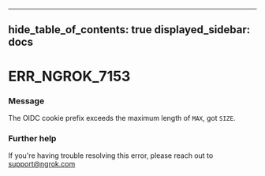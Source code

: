 

---
hide_table_of_contents: true
displayed_sidebar: docs
---


# ERR_NGROK_7153

### Message
The OIDC cookie prefix exceeds the maximum length of `MAX`, got `SIZE`.

<ErrorDetails />



### Further help
If you're having trouble resolving this error, please reach out to [support@ngrok.com](mailto:support@ngrok.com?subject=Help%20with%20ERR_NGROK_7153)

